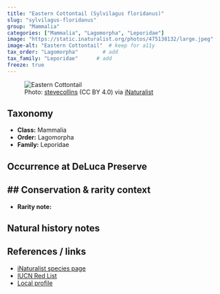 ```yaml
---
title: "Eastern Cottontail (Sylvilagus floridanus)"
slug: "sylvilagus-floridanus"
group: "Mammalia"
categories: ["Mammalia", "Lagomorpha", "Leporidae"]
image: "https://static.inaturalist.org/photos/475138132/large.jpeg"        # keep for thumbnails
image-alt: "Eastern Cottontail"  # keep for a11y
tax_order: "Lagomorpha"        # add
tax_family: "Leporidae"      # add
freeze: true
---
```


<figure class="species-figure">
  <img src="https://static.inaturalist.org/photos/475138132/large.jpeg" alt="Eastern Cottontail" class="species-photo" />
  <figcaption class="photo-credit">Photo: <a href="https://www.inaturalist.org/people/stevecollins">stevecollins</a> (CC BY 4.0) via <a href="https://www.inaturalist.org/observations/264599543">iNaturalist</a></figcaption>
</figure>

## Taxonomy
- **Class:** Mammalia
- **Order:** Lagomorpha
- **Family:** Leporidae

## Occurrence at DeLuca Preserve


## Conservation & rarity context
- 
- **Rarity note:** 

## Natural history notes


## References / links
- [iNaturalist species page](https://www.inaturalist.org/taxa/43111-Sylvilagus-floridanus)
- [IUCN Red List](NA)
- [Local profile](NA)
